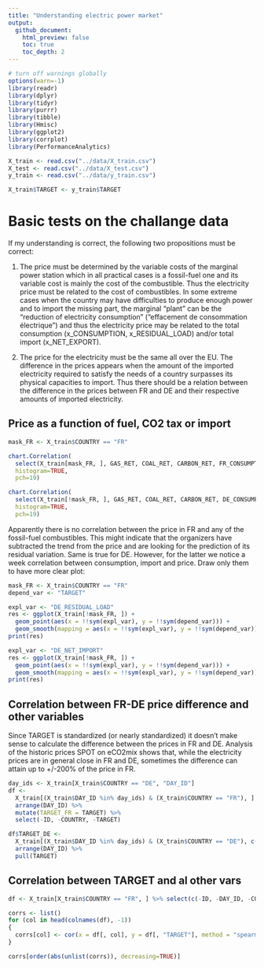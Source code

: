 ```yaml
---
title: "Understanding electric power market"
output:
  github_document:
    html_preview: false
    toc: true
    toc_depth: 2
---
```


```r
# turn off warnings globally
options(warn=-1)
library(readr)
library(dplyr)
library(tidyr)
library(purrr)
library(tibble)
library(Hmisc)
library(ggplot2)
library(corrplot)
library(PerformanceAnalytics)

X_train <- read.csv("../data/X_train.csv")
X_test <- read.csv("../data/X_test.csv")
y_train <- read.csv("../data/y_train.csv")

X_train$TARGET <- y_train$TARGET
```

# Basic tests on the challange data

If my understanding is correct, the following two propositions must be correct:

1. The price must be determined by the variable costs of the marginal power station which in all practical cases is a fossil-fuel one and its variable cost is mainly the cost of the combustible. Thus the electricity price must be related to the cost of combustibles. In some extreme cases when the country may have difficulties to produce enough power and to import the missing part, the marginal "plant" can be the "reduction of electricity consumption" ("effacement de consommation électrique") and thus the electricity price may be related to the total consumption (x_CONSUMPTION, x_RESIDUAL_LOAD) and/or total import (x_NET_EXPORT).

1. The price for the electricity must be the same all over the EU. The difference in the prices appears when the amount of the imported electricity required to satisfy the needs of a country surpasses its physical capacities to import. Thus there should be a relation between the difference in the prices between FR and DE and their respective amounts of imported electricity.

## Price as a function of fuel, CO2 tax or import

```r
mask_FR <- X_train$COUNTRY == "FR"

chart.Correlation(
  select(X_train[mask_FR, ], GAS_RET, COAL_RET, CARBON_RET, FR_CONSUMPTION, FR_RESIDUAL_LOAD, FR_NET_IMPORT, TARGET), 
  histogram=TRUE, 
  pch=19)

chart.Correlation(
  select(X_train[!mask_FR, ], GAS_RET, COAL_RET, CARBON_RET, DE_CONSUMPTION, DE_RESIDUAL_LOAD, DE_NET_IMPORT, TARGET), 
  histogram=TRUE, 
  pch=19)
```

Apparently there is no correlation between the price in FR and any of the fossil-fuel combustibles. This might indicate that the organizers have subtracted the trend from the price and are looking for the prediction of its residual variation. Same is true for DE. However, for the latter we notice a week correlation between consumption, import and price. Draw only them to have more clear plot:

```r
mask_FR <- X_train$COUNTRY == "FR"
depend_var <- "TARGET"

expl_var <- "DE_RESIDUAL_LOAD"
res <- ggplot(X_train[!mask_FR, ]) + 
  geom_point(aes(x = !!sym(expl_var), y = !!sym(depend_var))) + 
  geom_smooth(mapping = aes(x = !!sym(expl_var), y = !!sym(depend_var)), method = "loess", formula = y ~ x , se = FALSE, color = "red", span = 0.9)
print(res)

expl_var <- "DE_NET_IMPORT"
res <- ggplot(X_train[!mask_FR, ]) + 
  geom_point(aes(x = !!sym(expl_var), y = !!sym(depend_var))) + 
  geom_smooth(mapping = aes(x = !!sym(expl_var), y = !!sym(depend_var)), method = "loess", formula = y ~ x , se = FALSE, color = "red", span = 0.9)
print(res)
```

## Correlation between FR-DE price difference and other variables

Since TARGET is standardized (or nearly standardized) it doesn't make sense to calculate the difference between the prices in FR and DE. Analysis of the historic prices SPOT on eCO2mix shows that, while the electricity prices are in general close in FR and DE, sometimes the difference can attain up to +/-200% of the price in FR.

```r
day_ids <- X_train[X_train$COUNTRY == "DE", "DAY_ID"]
df <- 
  X_train[(X_train$DAY_ID %in% day_ids) & (X_train$COUNTRY == "FR"), ] %>% 
  arrange(DAY_ID) %>% 
  mutate(TARGET_FR = TARGET) %>% 
  select(-ID, -COUNTRY, -TARGET)

df$TARGET_DE <- 
  X_train[(X_train$DAY_ID %in% day_ids) & (X_train$COUNTRY == "DE"), c("DAY_ID", "TARGET")] %>% 
  arrange(DAY_ID) %>% 
  pull(TARGET)
```

## Correlation between TARGET and al other vars

```r
df <- X_train[X_train$COUNTRY == "FR", ] %>% select(c(-ID, -DAY_ID, -COUNTRY))

corrs <- list()
for (col in head(colnames(df), -1))
{
  corrs[col] <- cor(x = df[, col], y = df[, "TARGET"], method = "spearman", use = "complete.obs")
}

corrs[order(abs(unlist(corrs)), decreasing=TRUE)]
```
